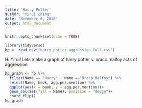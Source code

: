 ```yaml
---
title: 'Harry Potter'
author: "Yirui Zhang"
date: "November 6, 2018"
output: html_document
---
```


```r
knitr::opts_chunk$set(echo = TRUE)
```

```r
library(tidyverse)
hp <- read_csv("harry_potter_aggression_full.csv")

```

Hi Yirui!
Lets make a graph of harry potter v. oraco malfoy acts of aggression
```r
hp_graph <- hp %>% 
  filter(Name == "Harry" | Name =="Draco Malfoy") %>% 
  select(Name, book, agg.per.mention) %>% 
  ggplot(aes(x = book, y = agg.per.mention))+
  geom_col(aes(fill = Name), position = "dodge")+
  coord_flip()
hp_graph  

```

